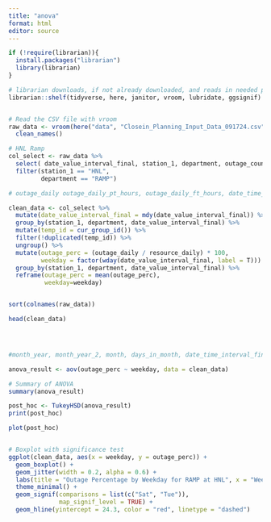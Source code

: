 ```yaml
---
title: "anova"
format: html
editor: source
---
```


```r

if (!require(librarian)){
  install.packages("librarian")
  library(librarian)
}

# librarian downloads, if not already downloaded, and reads in needed packages
librarian::shelf(tidyverse, here, janitor, vroom, lubridate, ggsignif)



```



```r


# Read the CSV file with vroom
raw_data <- vroom(here("data", "Closein_Planning_Input_Data_091724.csv")) %>%
  clean_names() 

# HNL Ramp
col_select <- raw_data %>% 
  select( date_value_interval_final, station_1, department, outage_count, resource_daily, outage_daily) %>% 
  filter(station_1 == "HNL",
         department == "RAMP")

# outage_daily outage_daily_pt_hours, outage_daily_ft_hours, date_time_interval_final

clean_data <- col_select %>% 
  mutate(date_value_interval_final = mdy(date_value_interval_final)) %>% 
  group_by(station_1, department, date_value_interval_final) %>% 
  mutate(temp_id = cur_group_id()) %>% 
  filter(!duplicated(temp_id)) %>% 
  ungroup() %>% 
  mutate(outage_perc = (outage_daily / resource_daily) * 100,
         weekday = factor(wday(date_value_interval_final, label = T))) %>% 
  group_by(station_1, department, date_value_interval_final) %>% 
  reframe(outage_perc = mean(outage_perc),
          weekday=weekday)


sort(colnames(raw_data))

head(clean_data)




#month_year, month_year_2, month, days_in_month, date_time_interval_final
```




```r

anova_result <- aov(outage_perc ~ weekday, data = clean_data)

# Summary of ANOVA
summary(anova_result)

post_hoc <- TukeyHSD(anova_result)
print(post_hoc)

plot(post_hoc)


# Boxplot with significance test
ggplot(clean_data, aes(x = weekday, y = outage_perc)) +
  geom_boxplot() +
  geom_jitter(width = 0.2, alpha = 0.6) +
  labs(title = "Outage Percentage by Weekday for RAMP at HNL", x = "Weekday", y = "Outage Percentage") +
  theme_minimal() +
  geom_signif(comparisons = list(c("Sat", "Tue")),
              map_signif_level = TRUE) +
  geom_hline(yintercept = 24.3, color = "red", linetype = "dashed") 

```

